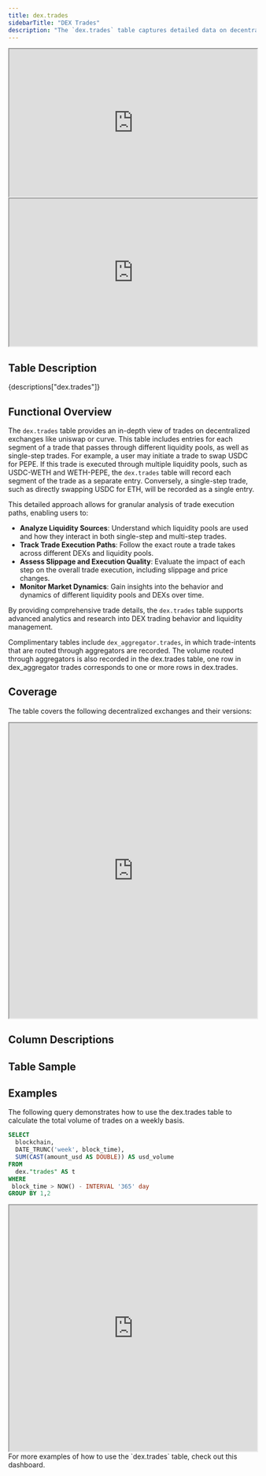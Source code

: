 ```yaml
---
title: dex.trades
sidebarTitle: "DEX Trades"
description: "The `dex.trades` table captures detailed data on decentralized exchange (DEX) trades, recording all raw trade events across various  protocols and blockchains."
---
```


<Frame caption="This table stores data on dex trades across protocols...">
  <iframe src="https://dune.com/embeds/4319/8411/" width="100%" height="300px"></iframe>
</Frame>

<Frame caption="... and chains">
  <iframe src="https://dune.com/embeds/2180075/3571504/" width="100%" height="300px"></iframe>
</Frame>

## Table Description

{descriptions["dex.trades"]}



## Functional Overview

The `dex.trades` table provides an in-depth view of trades on decentralized exchanges like uniswap or curve. This table includes entries for each segment of a trade that passes through different liquidity pools, as well as single-step trades. For example, a user may initiate a trade to swap USDC for PEPE. If this trade is executed through multiple liquidity pools, such as USDC-WETH and WETH-PEPE, the `dex.trades` table will record each segment of the trade as a separate entry. Conversely, a single-step trade, such as directly swapping USDC for ETH, will be recorded as a single entry.

This detailed approach allows for granular analysis of trade execution paths, enabling users to:

- **Analyze Liquidity Sources**: Understand which liquidity pools are used and how they interact in both single-step and multi-step trades.
- **Track Trade Execution Paths**: Follow the exact route a trade takes across different DEXs and liquidity pools.
- **Assess Slippage and Execution Quality**: Evaluate the impact of each step on the overall trade execution, including slippage and price changes.
- **Monitor Market Dynamics**: Gain insights into the behavior and dynamics of different liquidity pools and DEXs over time.

By providing comprehensive trade details, the `dex.trades` table supports advanced analytics and research into DEX trading behavior and liquidity management.

Complimentary tables include `dex_aggregator.trades`, in which trade-intents that are routed through aggregators are recorded. The volume routed through aggregators is also recorded in the dex.trades table, one row in dex_aggregator trades corresponds to one or more rows in dex.trades.

## Coverage

The table covers the following decentralized exchanges and their versions:

<div>
  <iframe
    src="https://dune.com/embeds/3453733/5803844/"
    width="100%"
    height="600px"
  ></iframe>
</div>

## Column Descriptions


<ColumnDescriptions tableSchema="dex" tableName="trades" />

## Table Sample


<TableSample tableSchema="dex" tableName="trades" />

## Examples

The following query demonstrates how to use the dex.trades table to calculate the total volume of trades on a weekly basis.

```sql
SELECT
  blockchain,
  DATE_TRUNC('week', block_time),
  SUM(CAST(amount_usd AS DOUBLE)) AS usd_volume
FROM
  dex."trades" AS t
WHERE
 block_time > NOW() - INTERVAL '365' day
GROUP BY 1,2
```
<div>
  <iframe
    src="https://dune.com/embeds/2180075/3571504/"
    width="100%"
    height="500px"
  ></iframe>
</div>

<CardGroup cols={1}>
  <Card title="Dex Dashboard" icon="chart-waterfall" href="https://dune.com/dune/dex-metrics">
    For more examples of how to use the `dex.trades` table, check out this dashboard.
  </Card>
</CardGroup>
